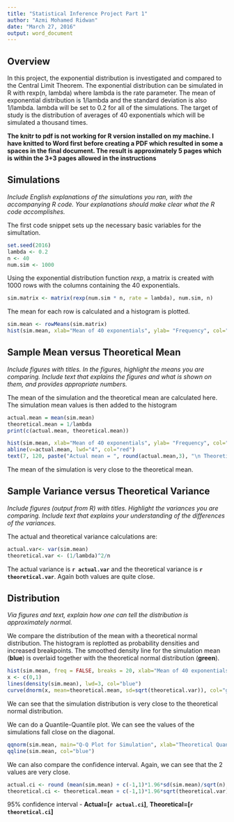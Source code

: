 ```yaml
---
title: "Statistical Inference Project Part 1"
author: "Azmi Mohamed Ridwan"
date: "March 27, 2016"
output: word_document
---
```


## Overview

In this project, the exponential distribution is investigated and compared to the Central Limit Theorem. The exponential distribution can be simulated in R with rexp(n, lambda) where lambda is the rate parameter. The mean of exponential distribution is 1/lambda and the standard deviation is also 1/lambda. lambda  will  be set to 0.2 for all of the simulations. The target of study is the distribution of averages of 40 exponentials which will be simulated a thousand times.

**The knitr to pdf is not working for R version installed on my machine. I have knitted to Word first before creating a PDF which resulted in some a spaces in the final document. The result is approximately 5 pages which is within the 3+3 pages allowed in the instructions** 

## Simulations
*Include English explanations of the simulations you ran, with the accompanying R code. Your explanations should make clear what the R code accomplishes.*

The first code snippet sets up the necessary basic variables for the simultation.
```r
set.seed(2016)
lambda <- 0.2
n <- 40
num.sim <- 1000

```

Using the exponential distribution function *rexp*, a matrix is created with 1000 rows with the columns containing the 40 exponentials.
```r
sim.matrix <- matrix(rexp(num.sim * n, rate = lambda), num.sim, n)

```

The mean for each row is calculated and a histogram is plotted.
```r
sim.mean <- rowMeans(sim.matrix)
hist(sim.mean, xlab="Mean of 40 exponentials", ylab= "Frequency", col="light blue", main="Histogram for Simulation")
```

## Sample Mean versus Theoretical Mean
*Include figures with titles. In the figures, highlight the means you are comparing. Include text that explains the figures and what is shown on them, and provides appropriate numbers.*

The mean of the simulation and the theoretical mean are calculated here. The simulation mean values is then added to the histogram
```r
actual.mean = mean(sim.mean)
theoretical.mean = 1/lambda
print(c(actual.mean, theoretical.mean))

hist(sim.mean, xlab="Mean of 40 exponentials", ylab= "Frequency", col="light blue", main="Histogram for Simulation")
abline(v=actual.mean, lwd="4", col="red")
text(7, 120, paste("Actual mean = ", round(actual.mean,3), "\n Theoretical mean = 5" ), col="black")

```
The mean of the simulation is very close to the theoretical mean.

## Sample Variance versus Theoretical Variance
*Include figures (output from R) with titles. Highlight the variances you are comparing. Include text that explains your understanding of the differences of the variances.*

The actual and theoretical variance calculations are:
```r
actual.var<- var(sim.mean)
theoretical.var <- (1/lambda)^2/n

```
The actual variance is **`r actual.var`** and the theoretical variance is **`r theoretical.var`**. Again both values are quite close.

## Distribution
*Via figures and text, explain how one can tell the distribution is approximately normal.*

We compare the distribution of the mean with a theoretical normal distribution. The histogram is replotted as probability densities and increased breakpoints. The smoothed density line for the simulation mean (**blue**) is overlaid together with the theoretical normal distribution (**green**).
```r
hist(sim.mean, freq = FALSE, breaks = 20, xlab="Mean of 40 exponentials", ylab= "Probablity Densities", col="light blue", main="Histogram for Simulation")
x <- c(0,1)
lines(density(sim.mean), lwd=3, col="blue")
curve(dnorm(x, mean=theoretical.mean, sd=sqrt(theoretical.var)), col="green", lwd=2, add=TRUE, yaxt="n")

```
We can see that the simulation distribution is very close to the theoretical normal distribution.

We can do a Quantile-Quantile plot. We can see the values of the simulations fall close on the diagonal.

```r
qqnorm(sim.mean, main="Q-Q Plot for Simulation", xlab="Theoretical Quantiles", ylab="Sample Quantiles")
qqline(sim.mean, col="blue")
```

We can also compare the confidence interval. Again, we can see that the 2 values are very close. 
```r
actual.ci <- round (mean(sim.mean) + c(-1,1)*1.96*sd(sim.mean)/sqrt(n),3)
theoretical.ci <- theoretical.mean + c(-1,1)*1.96*sqrt(theoretical.var)/sqrt(n)
```
95% confidence interval - **Actual=[`r actual.ci`]**, **Theoretical=[`r theoretical.ci`]**


